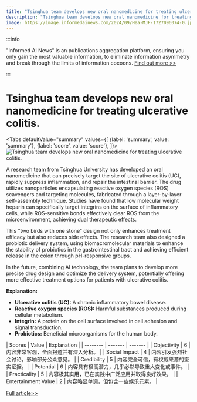 ```yaml
---
title: "Tsinghua team develops new oral nanomedicine for treating ulcerative colitis."
description: "Tsinghua team develops new oral nanomedicine for treating ulcerative colitis."
image: https://image.informedainews.com/2024/09/Hea-MJF-1727096074-0.jpg
---
```



:::info

"Informed AI News" is an publications aggregation platform, ensuring you only gain the most valuable information, to eliminate information asymmetry and break through the limits of information cocoons.  [Find out more >>](/)

:::

# Tsinghua team develops new oral nanomedicine for treating ulcerative colitis.


<Tabs
	defaultValue="summary"
	values={[
	{label: 'summary', value: 'summary'},
	{label: 'score', value: 'score'},
]}>
<TabItem value="summary">
<img
  src="https://image.informedainews.com/2024/09/Hea-MJF-1727096074-0.jpg"
  alt="Tsinghua team develops new oral nanomedicine for treating ulcerative colitis."
/>



A research team from Tsinghua University has developed an oral nanomedicine that can precisely target the site of ulcerative colitis (UC), rapidly suppress inflammation, and repair the intestinal barrier. The drug utilizes nanoparticles encapsulating reactive oxygen species (ROS) scavengers and targeting molecules, fabricated through a layer-by-layer self-assembly technique. Studies have found that low molecular weight heparin can specifically target integrins on the surface of inflammatory cells, while ROS-sensitive bonds effectively clear ROS from the microenvironment, achieving dual therapeutic effects.

This "two birds with one stone" design not only enhances treatment efficacy but also reduces side effects. The research team also designed a probiotic delivery system, using biomacromolecular materials to enhance the stability of probiotics in the gastrointestinal tract and achieving efficient release in the colon through pH-responsive groups.

In the future, combining AI technology, the team plans to develop more precise drug design and optimize the delivery system, potentially offering more effective treatment options for patients with ulcerative colitis.

**Explanation:**
- **Ulcerative colitis (UC):** A chronic inflammatory bowel disease.
- **Reactive oxygen species (ROS):** Harmful substances produced during cellular metabolism.
- **Integrin:** A protein on the cell surface involved in cell adhesion and signal transduction.
- **Probiotics:** Beneficial microorganisms for the human body.
</TabItem>
<TabItem value="score">
	| Scores     | Value   | Explanation |
	| -------- | ------- | ------- |
	| Objectivity  | 6    | 内容非常客观，全面报道并有深入分析。    |
	| Social Impact | 4     | 内容引发强烈社会讨论，影响部分公众意见。    |
	| Credibility    | 5    | 内容完全可信，有权威来源的坚实证据。    |
	| Potential    | 6    | 内容具有极高潜力，几乎必然导致重大变化或事件。    |
	| Practicality    | 5    | 内容极其实用，已在实践中广泛应用并取得良好效果。    |
	| Entertainment Value    | 2    | 内容略显单调，但包含一些娱乐元素。    |
</TabItem>
</Tabs>

[Full article>>](https://www.mittrchina.com/news/detail/13782)
